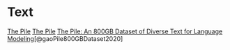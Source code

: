 # Text

[The Pile](https://pile.eleuther.ai/)
[The Pile](https://github.com/EleutherAI/the-pile)
[The Pile: An 800GB Dataset of Diverse Text for Language Modeling](https://arxiv.org/abs/2101.00027)[@gaoPile800GBDataset2020]